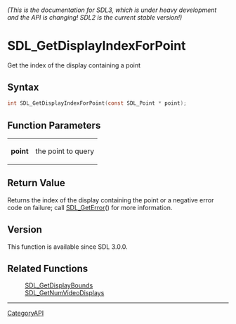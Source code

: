 ====== (This is the documentation for SDL3, which is under heavy development and the API is changing! SDL2 is the current stable version!) ======
= SDL_GetDisplayIndexForPoint =

Get the index of the display containing a point 

== Syntax ==

<syntaxhighlight lang='c'>
int SDL_GetDisplayIndexForPoint(const SDL_Point * point);
</syntaxhighlight>

== Function Parameters ==

{|
|'''point'''
|the point to query
|}

== Return Value ==

Returns the index of the display containing the point or a negative error
code on failure; call [[SDL_GetError]]() for more information.

== Version ==

This function is available since SDL 3.0.0.

== Related Functions ==

:[[SDL_GetDisplayBounds]]
:[[SDL_GetNumVideoDisplays]]

----
[[CategoryAPI]]


